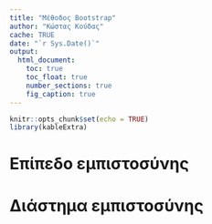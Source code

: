```yaml
---
title: "Μέθοδος Bootstrap"
author: "Κώστας Κούδας"
cache: TRUE
date: "`r Sys.Date()`"
output:
  html_document:
    toc: true
    toc_float: true
    number_sections: true
    fig_caption: true
---
```


```r
knitr::opts_chunk$set(echo = TRUE)
library(kableExtra)
```

# Επίπεδο εμπιστοσύνης

# Διάστημα εμπιστοσύνης




